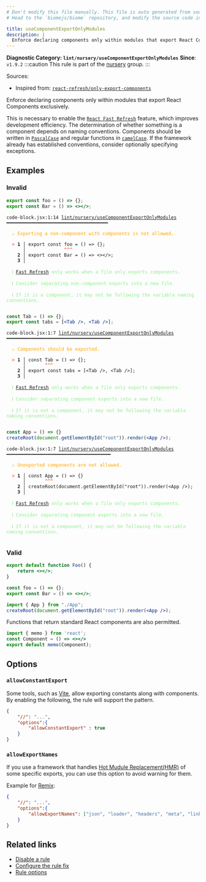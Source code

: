 ```yaml
---
# Don't modify this file manually. This file is auto generated from source, and you will lose your changes next time the website is built.
# Head to the `biomejs/biome` repository, and modify the source code in there.

title: useComponentExportOnlyModules
description: |
  Enforce declaring components only within modules that export React Components exclusively.
---
```


**Diagnostic Category: `lint/nursery/useComponentExportOnlyModules`**
<Tabs>
<TabItem label="JSX and TSX" icon="seti:javascript">
**Since**: `v1.9.2`
:::caution
This rule is part of the [nursery](/linter/rules/#nursery) group.
:::

Sources: 
- Inspired from: <a href="https://github.com/ArnaudBarre/eslint-plugin-react-refresh" target="_blank"><code>react-refresh/only-export-components</code></a>

Enforce declaring components only within modules that export React Components exclusively.

This is necessary to enable the [`React Fast Refresh`](https://github.com/facebook/react/tree/main/packages/react-refresh) feature, which improves development efficiency.
The determination of whether something is a component depends on naming conventions.
Components should be written in [`PascalCase`](https://en.wikipedia.org/wiki/Camel_case) and regular functions in [`camelCase`](https://en.wikipedia.org/wiki/Camel_case).
If the framework already has established conventions, consider optionally specifying exceptions.

## Examples

### Invalid

```jsx
export const foo = () => {};
export const Bar = () => <></>;
```

<pre class="language-text"><code class="language-text">code-block.jsx:1:14 <a href="https://biomejs.dev/linter/rules/use-components-only-module">lint/nursery/useComponentExportOnlyModules</a> ━━━━━━━━━━━━━━━━━━━━━━━━━━━━━━━━━━━━━<br /><br />  <strong><span style="color: Orange;">⚠</span></strong> <span style="color: Orange;">Exporting a non-component with components is not allowed.</span><br />  <br />  <strong><span style="color: Tomato;">&gt;</span></strong> <strong>1 │ </strong>export const foo = () =&gt; &#123;&#125;;<br />   <strong>   │ </strong>             <strong><span style="color: Tomato;">^</span></strong><strong><span style="color: Tomato;">^</span></strong><strong><span style="color: Tomato;">^</span></strong><br />    <strong>2 │ </strong>export const Bar = () =&gt; &lt;&gt;&lt;/&gt;;<br />    <strong>3 │ </strong><br />  <br />  <strong><span style="color: lightgreen;">ℹ</span></strong> <span style="color: lightgreen;"><a href="https://github.com/facebook/react/tree/main/packages/react-refresh">Fast Refresh</a></span><span style="color: lightgreen;"> only works when a file only exports components.</span><br />  <br />  <strong><span style="color: lightgreen;">ℹ</span></strong> <span style="color: lightgreen;">Consider separating non-component exports into a new file.</span><br />  <br />  <strong><span style="color: lightgreen;">ℹ</span></strong> <span style="color: lightgreen;">If it is a component, it may not be following the variable naming conventions.</span><br />  <br /></code></pre>

```jsx
const Tab = () => {};
export const tabs = [<Tab />, <Tab />];
```

<pre class="language-text"><code class="language-text">code-block.jsx:1:7 <a href="https://biomejs.dev/linter/rules/use-components-only-module">lint/nursery/useComponentExportOnlyModules</a> ━━━━━━━━━━━━━━━━━━━━━━━━━━━━━━━━━━━━━━<br /><br />  <strong><span style="color: Orange;">⚠</span></strong> <span style="color: Orange;">Components should be exported.</span><br />  <br />  <strong><span style="color: Tomato;">&gt;</span></strong> <strong>1 │ </strong>const Tab = () =&gt; &#123;&#125;;<br />   <strong>   │ </strong>      <strong><span style="color: Tomato;">^</span></strong><strong><span style="color: Tomato;">^</span></strong><strong><span style="color: Tomato;">^</span></strong><br />    <strong>2 │ </strong>export const tabs = [&lt;Tab /&gt;, &lt;Tab /&gt;];<br />    <strong>3 │ </strong><br />  <br />  <strong><span style="color: lightgreen;">ℹ</span></strong> <span style="color: lightgreen;"><a href="https://github.com/facebook/react/tree/main/packages/react-refresh">Fast Refresh</a></span><span style="color: lightgreen;"> only works when a file only exports components.</span><br />  <br />  <strong><span style="color: lightgreen;">ℹ</span></strong> <span style="color: lightgreen;">Consider separating component exports into a new file.</span><br />  <br />  <strong><span style="color: lightgreen;">ℹ</span></strong> <span style="color: lightgreen;">If it is not a component, it may not be following the variable naming conventions.</span><br />  <br /></code></pre>

```jsx
const App = () => {}
createRoot(document.getElementById("root")).render(<App />);
```

<pre class="language-text"><code class="language-text">code-block.jsx:1:7 <a href="https://biomejs.dev/linter/rules/use-components-only-module">lint/nursery/useComponentExportOnlyModules</a> ━━━━━━━━━━━━━━━━━━━━━━━━━━━━━━━━━━━━━━<br /><br />  <strong><span style="color: Orange;">⚠</span></strong> <span style="color: Orange;">Unexported components are not allowed.</span><br />  <br />  <strong><span style="color: Tomato;">&gt;</span></strong> <strong>1 │ </strong>const App = () =&gt; &#123;&#125;<br />   <strong>   │ </strong>      <strong><span style="color: Tomato;">^</span></strong><strong><span style="color: Tomato;">^</span></strong><strong><span style="color: Tomato;">^</span></strong><br />    <strong>2 │ </strong>createRoot(document.getElementById(&quot;root&quot;)).render(&lt;App /&gt;);<br />    <strong>3 │ </strong><br />  <br />  <strong><span style="color: lightgreen;">ℹ</span></strong> <span style="color: lightgreen;"><a href="https://github.com/facebook/react/tree/main/packages/react-refresh">Fast Refresh</a></span><span style="color: lightgreen;"> only works when a file only exports components.</span><br />  <br />  <strong><span style="color: lightgreen;">ℹ</span></strong> <span style="color: lightgreen;">Consider separating component exports into a new file.</span><br />  <br />  <strong><span style="color: lightgreen;">ℹ</span></strong> <span style="color: lightgreen;">If it is not a component, it may not be following the variable naming conventions.</span><br />  <br /></code></pre>

### Valid

```jsx
export default function Foo() {
    return <></>;
}
```

```jsx
const foo = () => {};
export const Bar = () => <></>;
```

```jsx
import { App } from "./App";
createRoot(document.getElementById("root")).render(<App />);
```

Functions that return standard React components are also permitted.

```jsx
import { memo } from 'react';
const Component = () => <></>
export default memo(Component);
```

## Options

### `allowConstantExport`

Some tools, such as [Vite](https://vitejs.dev/), allow exporting constants along with components. By enabling the following, the rule will support the pattern.

```json
{
    "//": "...",
    "options":{
        "allowConstantExport" : true
    }
}
```

### `allowExportNames`

If you use a framework that handles [Hot Mudule Replacement(HMR)](https://remix.run/docs/en/main/discussion/hot-module-replacement) of some specific exports, you can use this option to avoid warning for them.

Example for [Remix](https://remix.run/docs/en/main/discussion/hot-module-replacement#supported-exports):

```json
{
    "//": "...",
    "options":{
        "allowExportNames": ["json", "loader", "headers", "meta", "links", "scripts"]
    }
}
```

## Related links

- [Disable a rule](/linter/#disable-a-lint-rule)
- [Configure the rule fix](/linter#configure-the-rule-fix)
- [Rule options](/linter/#rule-options)

</TabItem>
</Tabs>

